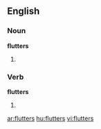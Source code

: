 ==English==

===Noun===
'''flutters'''

# {{plural of|[[flutter]]}}

===Verb===
'''flutters'''

# {{third-person singular of|[[flutter]]}}

[[ar:flutters]]
[[hu:flutters]]
[[vi:flutters]]